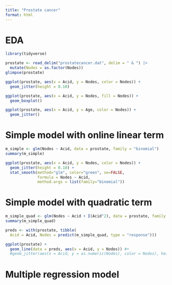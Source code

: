 ```yaml
---
title: "Prostate cancer"
format: html
---
```


# EDA

```r
library(tidyverse)
```

```r
prostate <- read_delim("prostatecancer.dat", delim = " & ") |>
  mutate(Nodes = as.factor(Nodes))
glimpse(prostate)
```

```r
ggplot(prostate, aes(x = Acid, y = Nodes, color = Nodes)) +
  geom_jitter(height = 0.10)
```


```r
ggplot(prostate, aes(x = Acid, y = Nodes, fill = Nodes)) +
  geom_boxplot()
```

```r
ggplot(prostate, aes(x = Acid, y = Age, color = Nodes)) +
  geom_jitter()
```


# Simple model with online linear term

```r
m_simple <- glm(Nodes ~ Acid, data = prostate, family = "binomial")
summary(m_simple)
```

```r
ggplot(prostate, aes(x = Acid, y = Nodes, color = Nodes)) +
  geom_jitter(height = 0.10) +
  stat_smooth(method="glm", color="green", se=FALSE,
              formula = Nodes ~ Acid,
              method.args = list(family="binomial"))
```



# Simple model with quadratic term

```r
m_simple_quad <- glm(Nodes ~ Acid + I(Acid^2), data = prostate, family = "binomial")
summary(m_simple_quad)
```

```r
preds <- with(prostate, tibble(
  Acid = Acid, Nodes = predict(m_simple_quad, type = "response")))

ggplot(prostate) +
  geom_line(data = preds, aes(x = Acid, y = Nodes)) #+ 
  #geom_jitter(aes(x = Acid, y = as.numeric(Nodes), color = Nodes), height = 0.10)

```



# Multiple regression model